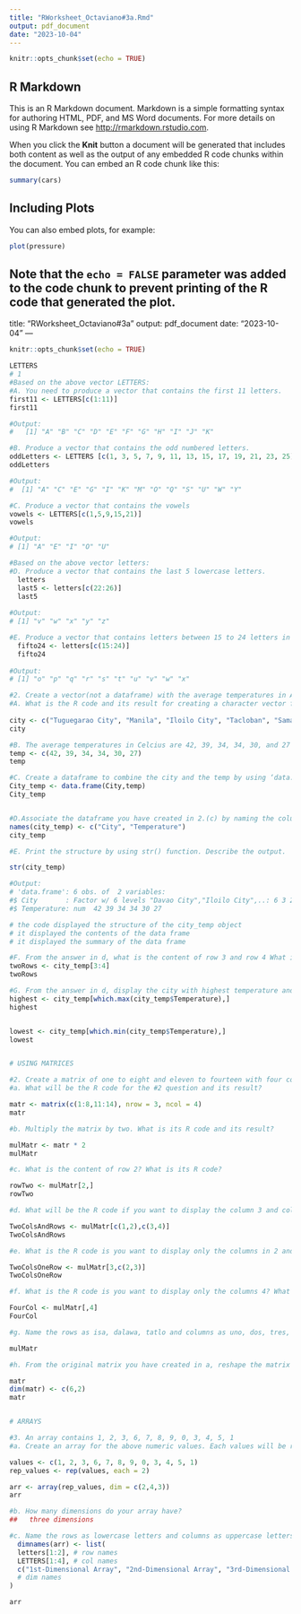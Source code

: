 ```yaml
---
title: "RWorksheet_Octaviano#3a.Rmd"
output: pdf_document
date: "2023-10-04"
---
```


```r
knitr::opts_chunk$set(echo = TRUE)
```

## R Markdown

This is an R Markdown document. Markdown is a simple formatting syntax for authoring HTML, PDF, and MS Word documents. For more details on using R Markdown see <http://rmarkdown.rstudio.com>.

When you click the **Knit** button a document will be generated that includes both content as well as the output of any embedded R code chunks within the document. You can embed an R code chunk like this:

```r
summary(cars)
```

## Including Plots

You can also embed plots, for example:

```r
plot(pressure)
```

Note that the `echo = FALSE` parameter was added to the code chunk to prevent printing of the R code that generated the plot.
---
  title: "RWorksheet_Octaviano#3a"
output: pdf_document
date: "2023-10-04"
---
  
  ```r
knitr::opts_chunk$set(echo = TRUE)
```

```r

LETTERS
# 1
#Based on the above vector LETTERS:
#A. You need to produce a vector that contains the first 11 letters.
first11 <- LETTERS[c(1:11)]
first11

#Output:
#   [1] "A" "B" "C" "D" "E" "F" "G" "H" "I" "J" "K"

#B. Produce a vector that contains the odd numbered letters.
oddLetters <- LETTERS [c(1, 3, 5, 7, 9, 11, 13, 15, 17, 19, 21, 23, 25)]
oddLetters

#Output:
#  [1] "A" "C" "E" "G" "I" "K" "M" "O" "Q" "S" "U" "W" "Y"

#C. Produce a vector that contains the vowels 
vowels <- LETTERS[c(1,5,9,15,21)]
vowels

#Output:
# [1] "A" "E" "I" "O" "U"

#Based on the above vector letters: 
#D. Produce a vector that contains the last 5 lowercase letters. 
  letters
  last5 <- letters[c(22:26)]
  last5
  
#Output:
# [1] "v" "w" "x" "y" "z"

#E. Produce a vector that contains letters between 15 to 24 letters in lowercase. 
  fifto24 <- letters[c(15:24)]
  fifto24
  
#Output:
# [1] "o" "p" "q" "r" "s" "t" "u" "v" "w" "x"

#2. Create a vector(not a dataframe) with the average temperatures in April for Tuguegarao City, Manila, Iloilo City, Tacloban, Samal Island, and Davao City. The average temperatures in Celcius are 42, 39, 34, 34, 30, and 27 degrees.
#A. What is the R code and its result for creating a character vector for the city/town of Tuguegarao City, Manila, Iloilo City, Tacloban,Samal Island, and Davao City? Name the object as city. The names should follow the same order as in the instruction. 
  
city <- c("Tuguegarao City", "Manila", "Iloilo City", "Tacloban", "Samal Island", "Davao City")
city

#B. The average temperatures in Celcius are 42, 39, 34, 34, 30, and 27 degrees.Name the object as temp. Write the R code and its output. Numbers should also follow what is in the instruction. 
temp <- c(42, 39, 34, 34, 30, 27)
temp

#C. Create a dataframe to combine the city and the temp by using ‘data.frame(). Whatthe R code and its result?
City_temp <- data.frame(City,temp)
City_temp


#D.Associate the dataframe you have created in 2.(c) by naming the columns using the names() function. Change the column names by using names() function as City and Temperature. What is the R code and its result?
names(city_temp) <- c("City", "Temperature")
city_temp

#E. Print the structure by using str() function. Describe the output.

str(city_temp)

#Output:
# 'data.frame':	6 obs. of  2 variables:
#$ City       : Factor w/ 6 levels "Davao City","Iloilo City",..: 6 3 2 5 4 1
#$ Temperature: num  42 39 34 34 30 27

# the code displayed the structure of the city_temp object
# it displayed the contents of the data frame
# it displayed the summary of the data frame

#F. From the answer in d, what is the content of row 3 and row 4 What is its R code and its output?
twoRows <- city_temp[3:4]
twoRows

#G. From the answer in d, display the city with highest temperature and the city with the lowest temperature. What is its R code and its output?
highest <- city_temp[which.max(city_temp$Temperature),]
highest


lowest <- city_temp[which.min(city_temp$Temperature),]
lowest


# USING MATRICES

#2. Create a matrix of one to eight and eleven to fourteen with four columns and three rows.
#a. What will be the R code for the #2 question and its result?

matr <- matrix(c(1:8,11:14), nrow = 3, ncol = 4)
matr

#b. Multiply the matrix by two. What is its R code and its result?

mulMatr <- matr * 2
mulMatr

#c. What is the content of row 2? What is its R code?

rowTwo <- mulMatr[2,]
rowTwo

#d. What will be the R code if you want to display the column 3 and column 4 in row 1 and row 2? What is its output?

TwoColsAndRows <- mulMatr[c(1,2),c(3,4)]
TwoColsAndRows

#e. What is the R code is you want to display only the columns in 2 and 3, row 3? What is its output?

TwoColsOneRow <- mulMatr[3,c(2,3)]
TwoColsOneRow

#f. What is the R code is you want to display only the columns 4? What is its output?

FourCol <- mulMatr[,4]
FourCol

#g. Name the rows as isa, dalawa, tatlo and columns as uno, dos, tres, quatro for the matrix that was created in b.‘. What is its R code and corresponding output?dimnames(mulMatr) <- list(c("isa", "dalawa", "tatlo"), c("uno", "dos", "tres", "quatro"))

mulMatr

#h. From the original matrix you have created in a, reshape the matrix by assigning a new dimension with dim(). New dimensions should have 2 columns and 6 rows. What will be the R code and its output?

matr
dim(matr) <- c(6,2)
matr


# ARRAYS

#3. An array contains 1, 2, 3, 6, 7, 8, 9, 0, 3, 4, 5, 1
#a. Create an array for the above numeric values. Each values will be repeated twice What will be the R code if you are to create a three-dimensional array with 4 columns and 2 rows. What will be its output?

values <- c(1, 2, 3, 6, 7, 8, 9, 0, 3, 4, 5, 1)
rep_values <- rep(values, each = 2)

arr <- array(rep_values, dim = c(2,4,3))
arr

#b. How many dimensions do your array have?
##   three dimensions

#c. Name the rows as lowercase letters and columns as uppercase letters starting from the A. The array names should be “1st-Dimensional Array”, “2nd-Dimensional Array”, and “3rd-Dimensional Array”. What will be the R codes and its output?
  dimnames(arr) <- list(
  letters[1:2], # row names
  LETTERS[1:4], # col names
  c("1st-Dimensional Array", "2nd-Dimensional Array", "3rd-Dimensional Array") 
  # dim names
)

arr

```